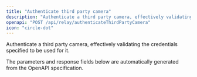 ```yaml
---
title: "Authenticate third party camera"
description: "Authenticate a third party camera, effectively validating the credentials specified to be used for it."
openapi: "POST /api/relay/authenticateThirdPartyCamera"
icon: "circle-dot"
---
```


Authenticate a third party camera, effectively validating the credentials specified to be used for it.

<Note>
The parameters and response fields below are automatically generated from the OpenAPI specification.
</Note>
